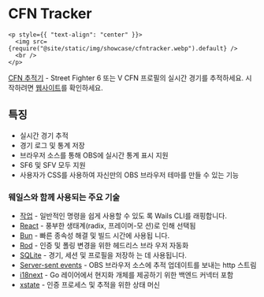 # CFN Tracker

```mdx-code-block
<p style={{ "text-align": "center" }}>
  <img src={require("@site/static/img/showcase/cfntracker.webp").default} />
  <br />
</p>
```

[CFN 추적기](https://github.com/williamsjokvist/cfn-tracker) - Street Fighter 6
또는 V CFN 프로필의 실시간 경기를 추적하세요. 시작하려면
[웹사이트](https://cfn.williamsjokvist.se/)를 확인하세요.

## 특징

- 실시간 경기 추적
- 경기 로그 및 통계 저장
- 브라우저 소스를 통해 OBS에 실시간 통계 표시 지원
- SF6 및 SFV 모두 지원
- 사용자가 CSS를 사용하여 자신만의 OBS 브라우저 테마를 만들 수 있는 기능

### 웨일스와 함께 사용되는 주요 기술

- [작업](https://github.com/go-task/task) - 일반적인 명령을 쉽게 사용할 수 있도
  록 Wails CLI를 래핑합니다.
- [React](https://github.com/facebook/react) - 풍부한 생태계(radix, 프레이머-모
  션)로 인해 선택됨
- [Bun](https://github.com/oven-sh/bun) - 빠른 종속성 해결 및 빌드 시간에 사용됩
  니다.
- [Rod](https://github.com/go-rod/rod) - 인증 및 폴링 변경을 위한 헤드리스 브라
  우저 자동화
- [SQLite](https://github.com/mattn/go-sqlite3) - 경기, 세션 및 프로필을 저장하
  는 데 사용됩니다.
- [Server-sent events](https://developer.mozilla.org/en-US/docs/Web/API/Server-sent_events) -
  OBS 브라우저 소스에 추적 업데이트를 보내는 http 스트림
- [i18next](https://github.com/i18next/) - Go 레이어에서 현지화 개체를 제공하기
  위한 백엔드 커넥터 포함
- [xstate](https://github.com/statelyai/xstate) - 인증 프로세스 및 추적을 위한
  상태 머신
